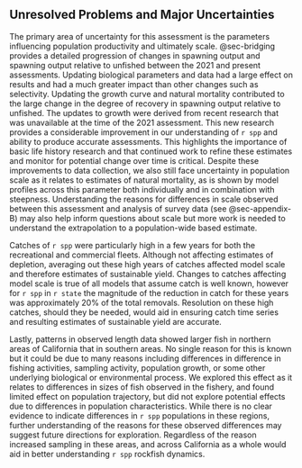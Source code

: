 ## Unresolved Problems and Major Uncertainties

<!-- Describe any special issues (e.g., unbalanced or questionable data, missing survey data) that complicate scientific assessment, questions about the best model scenario. -->

The primary area of uncertainty for this assessment is the parameters influencing population productivity and ultimately scale. @sec-bridging provides a detailed progression of changes in spawning output and spawning output relative to unfished between the 2021 and present assessments.  Updating biological parameters and data had a large effect on results and had a much greater impact than other changes such as selectivity.  Updating the growth curve and natural mortality contributed to the large change in the degree of recovery in spawning output relative to unfished. The updates to growth were derived from recent research that was unavailable at the time of the 2021 assessment. This new research provides a considerable improvement in our understanding of `r spp` and ability to produce accurate assessments. This highlights the importance of basic life history research and that continued work to refine these estimates and monitor for potential change over time is critical. Despite these improvements to data collection, we also still face uncertainty in population scale as it relates to estimates of natural mortality, as is shown by model profiles across this parameter both individually and in combination with steepness. Understanding the reasons for differences in scale observed between this assessment and analysis of \gls{rov} survey data (see @sec-appendix-B) may also help inform questions about scale but more work is needed to understand the extrapolation to a population-wide based estimate.   

Catches of `r spp` were particularly high in a few years for both the recreational and commercial fleets. Although not affecting estimates of depletion, averaging out these high years of catches affected model scale and therefore estimates of sustainable yield. Changes to catches affecting model scale is true of all models that assume catch is well known, however for `r spp` in `r state` the magnitude of the reduction in catch for these years was approximately 20% of the total removals. Resolution on these high catches, should they be needed, would aid in ensuring catch time series and resulting estimates of sustainable yield are accurate.

Lastly, patterns in observed length data showed larger fish in northern areas of California that in southern areas. No single reason for this is known but it could be due to many reasons including differences in difference in fishing activities, sampling activity, population growth, or some other underlying biological or environmental process. We explored this effect as it relates to differences in sizes of fish observed in the fishery, and found limited effect on population trajectory, but did not explore potential effects due to differences in population characteristics. While there is no clear evidence to indicate differences in `r spp` populations in these regions, further understanding of the reasons for these observed differences may suggest future directions for exploration. Regardless of the reason increased sampling in these areas, and across California as a whole would aid in better understanding `r spp` rockfish dynamics. 